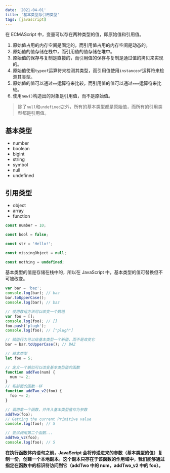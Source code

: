 ```yaml
---
date: '2021-04-01'
title: '基本类型与引用类型'
tags: [javascript]
---
```


在 ECMAScript 中，变量可以存在两种类型的值，即原始值和引用值。

1. 原始值占用的内存空间是固定的，而引用值占用的内存空间是动态的。
2. 原始值的值存储在栈中，而引用值的值存储在堆中。
3. 原始值的保存与复制是直接的，而引用值的保存与复制是通过值的拷贝来实现的。
4. 原始值使用`typeof`运算符来检测其类型，而引用值使用`instanceof`运算符来检测其类型。
5. 原始值的值可以通过`==`运算符来比较，而引用值的值可以通过`===`运算符来比较。
6. 使用`new()`构造出的对象是引用值，而不是原始值。

> 除了`null`和`undefined`之外，所有的基本类型都是原始值，而所有的引用类型都是引用值。

## 基本类型

- number
- boolean
- bigint
- string
- symbol
- null
- undefined

## 引用类型

- object
- array
- function

```javascript
const number = 10;

const bool = false;

const str = 'Hello!';

const missingObject = null;

const nothing = undefined;
```

基本类型的值是存储在栈中的，所以在 JavaScript 中，基本类型的值可替换但不可被改变。

```javascript
var bar = 'baz';
console.log(bar); // baz
bar.toUpperCase();
console.log(bar); // baz

// 使用数组方法可以改变一个数组
var foo = [];
console.log(foo); // []
foo.push('plugh');
console.log(foo); // ["plugh"]

// 赋值行为可以给基本类型一个新值，而不是改变它
bar = bar.toUpperCase(); // BAZ
```

```javascript
// 基本类型
let foo = 5;

// 定义一个貌似可以改变基本类型值的函数
function addTwo(num) {
  num += 2;
}
// 和前面的函数一样
function addTwo_v2(foo) {
  foo += 2;
}

// 调用第一个函数，并传入基本类型值作为参数
addTwo(foo);
// Getting the current Primitive value
console.log(foo); // 5

// 尝试调用第二个函数...
addTwo_v2(foo);
console.log(foo); // 5
```

**在执行函数体内语句之前，JavaScript 会将传递进来的参数（基本类型的值）复制一份，创建一个本地副本。这个副本只存在于该函数的作用域中，我们能够通过指定在函数中的标识符访问到它（addTwo 中的 num，addTwo_v2 中的 foo）。**
